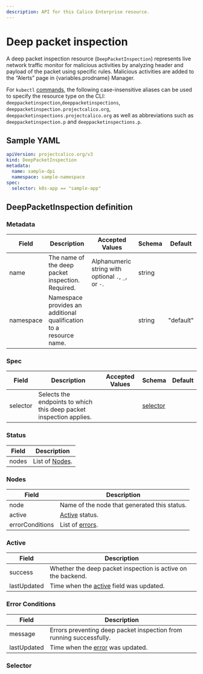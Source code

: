 ```yaml
---
description: API for this Calico Enterprise resource.
---
```


# Deep packet inspection


A deep packet inspection resource (`DeepPacketInspection`) represents live network traffic monitor for malicious activities
by analyzing header and payload of the packet using specific rules. Malicious activities are added to the “Alerts” page in
{variables.prodname} Manager.

For `kubectl` [commands](https://kubernetes.io/docs/reference/kubectl/overview/), the following case-insensitive aliases can be used to specify the resource type on the CLI:
`deeppacketinspection`,`deeppacketinspections`, `deeppacketinspection.projectcalico.org`, `deeppacketinspections.projectcalico.org` as well as
abbreviations such as `deeppacketinspection.p` and `deeppacketinspections.p`.

## Sample YAML

```yaml
apiVersion: projectcalico.org/v3
kind: DeepPacketInspection
metadata:
  name: sample-dpi
  namespace: sample-namespace
spec:
  selector: k8s-app == "sample-app"
```

## DeepPacketInspection definition

### Metadata

| Field     | Description                                                        | Accepted Values                                     | Schema | Default   |
| --------- | ------------------------------------------------------------------ | --------------------------------------------------- | ------ | --------- |
| name      | The name of the deep packet inspection. Required.                  | Alphanumeric string with optional `.`, `_`, or `-`. | string |           |
| namespace | Namespace provides an additional qualification to a resource name. |                                                     | string | "default" |

### Spec

| Field    | Description                                                         | Accepted Values | Schema                | Default |
| -------- | ------------------------------------------------------------------- | --------------- | --------------------- | ------- |
| selector | Selects the endpoints to which this deep packet inspection applies. |                 | [selector](#selector) |         |

### Status

| Field | Description              |
| ----- | ------------------------ |
| nodes | List of [Nodes](#nodes). |

### Nodes

| Field           | Description                                  |
| --------------- | -------------------------------------------- |
| node            | Name of the node that generated this status. |
| active          | [Active](#active) status.                    |
| errorConditions | List of [errors](#error-conditions).         |

### Active

| Field       | Description                                                  |
| ----------- | ------------------------------------------------------------ |
| success     | Whether the deep packet inspection is active on the backend. |
| lastUpdated | Time when the [active](#active) field was updated.           |

### Error Conditions

| Field       | Description                                                         |
| ----------- | ------------------------------------------------------------------- |
| message     | Errors preventing deep packet inspection from running successfully. |
| lastUpdated | Time when the [error](#error-conditions) was updated.               |

### Selector

<Selectors />
